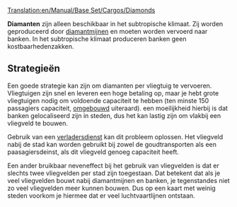 [[Translation:en/Manual/Base Set/Cargos/Diamonds]]

{{nl/Manual/Base Set/Cargos/Vracht|name=Diamanten
|image=en/Manual/Base Set/Cargos/Diamonds.png
|geproduceerd=[[nl/Manual/Base Set/Industries/Diamantmijn|Diamantmijn]]
|geaccepteerd=[[nl/Manual/Base Set/Industries/Bank|Bank]]
}}

'''Diamanten''' zijn alleen beschikbaar in het subtropische klimaat. Zij worden geproduceerd door [[nl/Manual/Base Set/Industries/Diamantmijn|diamantmijnen]] en moeten worden vervoerd naar banken. In het subtropische klimaat produceren banken geen kostbaarhedenzakken.

== Strategieën ==
Een goede strategie kan zijn om diamanten per vliegtuig te vervoeren. Vliegtuigen zijn snel en leveren een hoge betaling op, maar je hebt grote vliegtuigen nodig om voldoende capaciteit te hebben (ten minste 150 passagiers capaciteit, [[nl/Manual/Voertuig aanpassen|omgebouwd]] uiteraard). een moeilijkheid hierbij is dat banken gelocaliseerd zijn in steden, dus het kan lastig zijn om vlakbij een vliegveld te bouwen.

Gebruik van een [[nl/Manual/Verladersdienst|verladersdienst]] kan dit probleem oplossen. Het vliegveld nabij de stad kan worden gebruikt bij zowel de goudtransporten als een paasagiersdeinst, als dit vliegveld genoeg capaciteit heeft.

Een ander bruikbaar neveneffect bij het gebruik van vliegvelden is dat er slechts twee vliegvelden per stad zijn toegestaan. Dat betekent dat als je veel vliegvelden bouwt nabij diamantmijnen en banken, je tegenstandes niet zo veel vliegvelden meer kunnen bouwen. Dus op een kaart met weinig steden voorkom je hiermee dat er veel luchtvaartlijnen ontstaan.